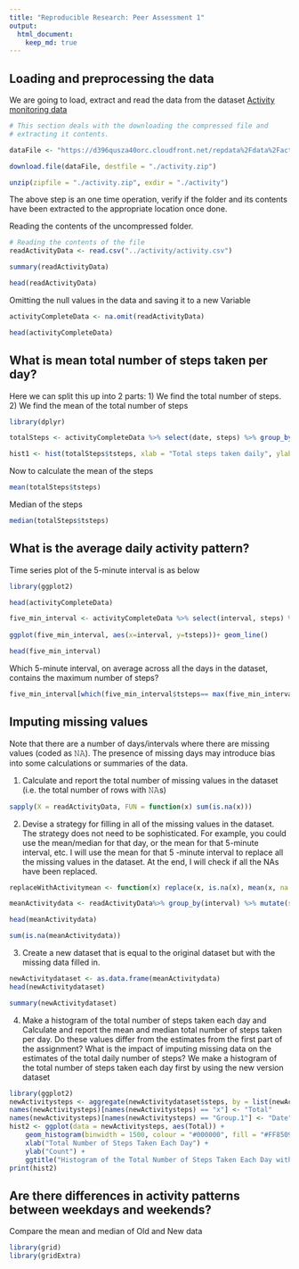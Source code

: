 ```yaml
---
title: "Reproducible Research: Peer Assessment 1"
output: 
  html_document:
    keep_md: true
---
```



## Loading and preprocessing the data

We are going to load, extract and read the data from the dataset [Activity monitoring data](https://d396qusza40orc.cloudfront.net/repdata%2Fdata%2Factivity.zip)

```r
# This section deals with the downloading the compressed file and
# extracting it contents.

dataFile <- "https://d396qusza40orc.cloudfront.net/repdata%2Fdata%2Factivity.zip"

download.file(dataFile, destfile = "./activity.zip")

unzip(zipfile = "./activity.zip", exdir = "./activity")

```

The above step is an one time operation, verify if the folder and its contents have been extracted to the appropriate location  once done.

Reading the contents of the uncompressed folder.
```r
# Reading the contents of the file
readActivityData <- read.csv("../activity/activity.csv")

summary(readActivityData)

head(readActivityData)

```
Omitting the null values in the data and saving it to a new Variable

```r

activityCompleteData <- na.omit(readActivityData)

head(activityCompleteData)

```

## What is mean total number of steps taken per day?

Here we can split this up into 2 parts: 
1) We find the total number of steps. 
2) We find the mean of the total number of steps

```r

library(dplyr)

totalSteps <- activityCompleteData %>% select(date, steps) %>% group_by(date) %>% summarize(tsteps= sum(steps))

hist1 <- hist(totalSteps$tsteps, xlab = "Total steps taken daily", ylab = "Count of the number of steps", main="Histogram of Total no of Steps by day", breaks = 20, col = "#FF8509" )

```
Now to calculate the mean of the steps

```r

mean(totalSteps$tsteps)


```
Median of the steps
```r

median(totalSteps$tsteps)

```

## What is the average daily activity pattern?

Time series plot of the 5-minute interval is as below

```r

library(ggplot2)

head(activityCompleteData)

five_min_interval <- activityCompleteData %>% select(interval, steps) %>% na.omit() %>% group_by(interval) %>% summarize(tsteps= mean(steps)) 
  
ggplot(five_min_interval, aes(x=interval, y=tsteps))+ geom_line()

```

```r
head(five_min_interval)
```

Which 5-minute interval, on average across all the days in the dataset, contains the maximum number of steps?

```r
five_min_interval[which(five_min_interval$tsteps== max(five_min_interval$tsteps)),]
```
## Imputing missing values

Note that there are a number of days/intervals where there are missing values (coded as 𝙽𝙰). The presence of missing days may introduce bias into some calculations or summaries of the data.

1. Calculate and report the total number of missing values in the dataset (i.e. the total number of rows with 𝙽𝙰s)

```r

sapply(X = readActivityData, FUN = function(x) sum(is.na(x)))

```
2. Devise a strategy for filling in all of the missing values in the dataset. The strategy does not need to be sophisticated. For example, you could use the mean/median for that day, or the mean for that 5-minute interval, etc. I will use the mean for that 5 -minute interval to replace all the missing values in the dataset. At the end, I will check if all the NAs have been replaced.

```r

replaceWithActivitymean <- function(x) replace(x, is.na(x), mean(x, na.rm = TRUE))

meanActivitydata <- readActivityData%>% group_by(interval) %>% mutate(steps= replaceWithActivitymean(steps))

head(meanActivitydata)


```

```r

sum(is.na(meanActivitydata))
```
3. Create a new dataset that is equal to the original dataset but with the missing data filled in.

```r
newActivitydataset <- as.data.frame(meanActivitydata)
head(newActivitydataset)

```

```r
summary(newActivitydataset)
```
4. Make a histogram of the total number of steps taken each day and Calculate and report the mean and median total number of steps taken per day. Do these values differ from the estimates from the first part of the assignment? What is the impact of imputing missing data on the estimates of the total daily number of steps? We make a histogram of the total number of steps taken each day first by using the new version dataset
```r
library(ggplot2)
newActivitysteps <- aggregate(newActivitydataset$steps, by = list(newActivitydataset$date), FUN = sum)
names(newActivitysteps)[names(newActivitysteps) == "x"] <- "Total"
names(newActivitysteps)[names(newActivitysteps) == "Group.1"] <- "Date"
hist2 <- ggplot(data = newActivitysteps, aes(Total)) + 
    geom_histogram(binwidth = 1500, colour = "#000000", fill = "#FF8509") +
    xlab("Total Number of Steps Taken Each Day") +
    ylab("Count") +
    ggtitle("Histogram of the Total Number of Steps Taken Each Day with New Dataset")
print(hist2)

```

## Are there differences in activity patterns between weekdays and weekends?

Compare the mean and median of Old and New data
```r
library(grid)
library(gridExtra)


```
